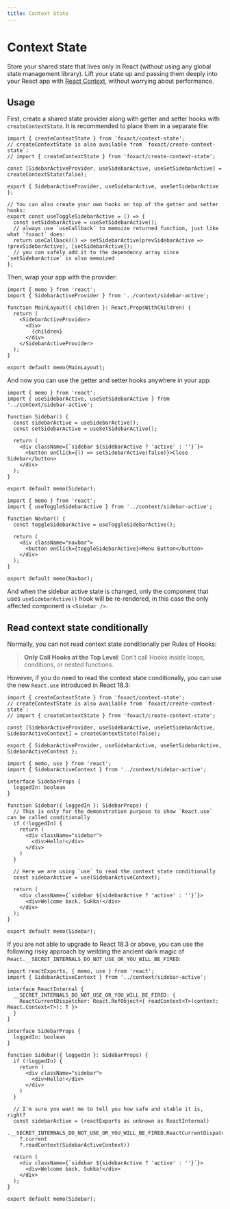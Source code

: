 ```yaml
---
title: Context State
---
```


# Context State


<ExportMetaInfo />

Store your shared state that lives only in React (without using any global state management library). Lift your state up and passing them deeply into your React app with [React Context](https://react.dev/learn/passing-data-deeply-with-context), without worrying about performance.

## Usage

First, create a shared state provider along with getter and setter hooks with `createContextState`. It is recommended to place them in a separate file:

```tsx filename="src/context/sidebar-active.tsx" copy
import { createContextState } from 'foxact/context-state';
// createContextState is also available from `foxact/create-context-state`:
// import { createContextState } from 'foxact/create-context-state';

const [SidebarActiveProvider, useSidebarActive, useSetSidebarActive] = createContextState(false);

export { SidebarActiveProvider, useSidebarActive, useSetSidebarActive };

// You can also create your own hooks on top of the getter and setter hooks:
export const useToggleSidebarActive = () => {
  const setSidebarActive = useSetSidebarActive();
  // always use `useCallback` to memoize returned function, just like what `foxact` does:
  return useCallback(() => setSidebarActive(prevSidebarActive => !prevSidebarActive), [setSidebarActive]);
  // you can safely add it to the dependency array since `setSidebarActive` is also memoized
};
```

Then, wrap your app with the provider:

```tsx filename="src/layout/main-layout.tsx" copy
import { memo } from 'react';
import { SidebarActiveProvider } from '../context/sidebar-active';

function MainLayout({ children }: React.PropsWithChildren) {
  return (
    <SidebarActiveProvider>
      <div>
        {children}
      </div>
    </SidebarActiveProvider>
  );
}

export default memo(MainLayout);
```

And now you can use the getter and setter hooks anywhere in your app:

```tsx filename="src/components/sidebar.tsx" copy
import { memo } from 'react';
import { useSidebarActive, useSetSidebarActive } from '../context/sidebar-active';

function Sidebar() {
  const sidebarActive = useSidebarActive();
  const setSidebarActive = useSetSidebarActive();

  return (
    <div className={`sidebar ${sidebarActive ? 'active' : ''}`}>
      <button onClick={() => setSidebarActive(false)}>Close Sidebar</button>
    </div>
  );
}

export default memo(Sidebar);
```

```tsx filename="src/components/navbar.tsx" copy
import { memo } from 'react';
import { useToggleSidebarActive } from '../context/sidebar-active';

function Navbar() {
  const toggleSidebarActive = useToggleSidebarActive();

  return (
    <div className="navbar">
      <button onClick={toggleSidebarActive}>Menu Button</button>
    </div>
  );
}

export default memo(Navbar);
```

And when the sidebar active state is changed, only the component that uses `useSidebarActive()` hook will be re-rendered, in this case the only affected component is `<Sidebar />`.

## Read context state conditionally

Normally, you can not read context state conditionally per Rules of Hooks:

> **Only Call Hooks at the Top Level**: Don’t call Hooks inside loops, conditions, or nested functions.

However, if you do need to read the context state conditionally, you can use the new `React.use` introduced in React 18.3:

```tsx filename="src/context/sidebar-active.tsx" copy
import { createContextState } from 'foxact/context-state';
// createContextState is also available from `foxact/create-context-state`:
// import { createContextState } from 'foxact/create-context-state';

const [SidebarActiveProvider, useSidebarActive, useSetSidebarActive, SidebarActiveContext] = createContextState(false);

export { SidebarActiveProvider, useSidebarActive, useSetSidebarActive, SidebarActiveContext };
```

```tsx filename="src/components/sidebar.tsx" copy
import { memo, use } from 'react';
import { SidebarActiveContext } from '../context/sidebar-active';

interface SidebarProps {
  loggedIn: boolean
}

function Sidebar({ loggedIn }: SidebarProps) {
  // This is only for the demonstration purpose to show `React.use` can be called conditionally
  if (!loggedIn) {
    return (
      <div className="sidebar">
        <div>Hello!</div>
      </div>
    )
  }

  // Here we are using `use` to read the context state conditionally
  const sidebarActive = use(SidebarActiveContext);

  return (
    <div className={`sidebar ${sidebarActive ? 'active' : ''}`}>
      <div>Welcome back, Sukka!</div>
    </div>
  );
}

export default memo(Sidebar);
```

If you are not able to upgrade to React 18.3 or above, you can use the following risky approach by weilding the ancient dark magic of `React.__SECRET_INTERNALS_DO_NOT_USE_OR_YOU_WILL_BE_FIRED`:

```tsx filename="src/components/sidebar.tsx" copy
import reactExports, { memo, use } from 'react';
import { SidebarActiveContext } from '../context/sidebar-active';

interface ReactInternal {
  __SECRET_INTERNALS_DO_NOT_USE_OR_YOU_WILL_BE_FIRED: {
    ReactCurrentDispatcher: React.RefObject<{ readContext<T>(context: React.Context<T>): T }>
  }
}

interface SidebarProps {
  loggedIn: boolean
}

function Sidebar({ loggedIn }: SidebarProps) {
  if (!loggedIn) {
    return (
      <div className="sidebar">
        <div>Hello!</div>
      </div>
    )
  }

  // I'm sure you want me to tell you how safe and stable it is, right?
  const sidebarActive = (reactExports as unknown as ReactInternal)
    .__SECRET_INTERNALS_DO_NOT_USE_OR_YOU_WILL_BE_FIRED.ReactCurrentDispatcher
    ?.current
    ?.readContext(SidebarActiveContext))

  return (
    <div className={`sidebar ${sidebarActive ? 'active' : ''}`}>
      <div>Welcome back, Sukka!</div>
    </div>
  );
}

export default memo(Sidebar);
```
